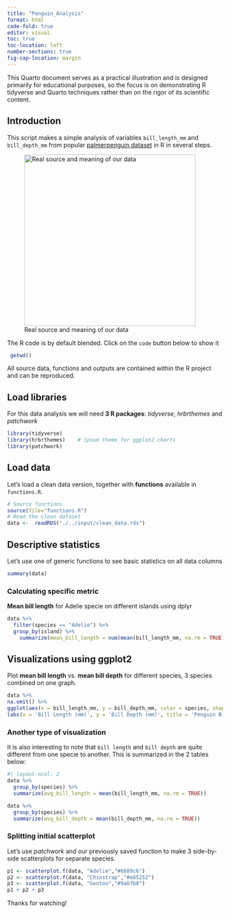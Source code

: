 ```yaml
---
title: "Penguin_Analysis"
format: html
code-fold: true
editor: visual
toc: true
toc-location: left
number-sections: true
fig-cap-location: margin
---
```


::: {.callout-note collapse="true"}
This Quarto document serves as a practical illustration and is designed primarily for educational purposes, so the focus is on demonstrating R tidyverse and Quarto techniques rather than on the rigor of its scientific content.
:::

## Introduction

This script makes a simple analysis of variables `bill_length_mm` and `bill_depth_mm` from popular [palmerpenguin dataset](https://allisonhorst.github.io/palmerpenguins/) in R in several steps.

![Real source and meaning of our data](assets/culmen_depth.png){width="400"}

::: callout-tip
The R code is by default blended. Click on the `code` button below to show it
:::

```r
 getwd()
```

All source data, functions and outputs are contained within the R project and can be reproduced.

## Load libraries

For this data analysis we will need **3 R packages**: *tidyverse*, *hrbrthemes* and *patchwork*

```r
library(tidyverse) 
library(hrbrthemes)    # ipsum theme for ggplot2 charts
library(patchwork)
```

## Load data

Let’s load a clean data version, together with **functions** available in `functions.R`.

```r
# Source functions
source(file="functions.R")
# Read the clean dataset
data <-  readRDS("./../input/clean_data.rds")
```

## Descriptive statistics

Let's use one of generic functions to see basic statistics on all data columns

```r
summary(data)
```

### Calculating specific metric

**Mean bill length** for Adelie specie on different islands using dplyr

```r
data %>%
  filter(species == "Adelie") %>%
  group_by(island) %>%
    summarize(mean_bill_length = num(mean(bill_length_mm, na.rm = TRUE), digits= 2))
```

## Visualizations using ggplot2

Plot **mean bill length** vs. **mean bill depth** for different species, 3 species combined on one graph.

```r
data %>% 
na.omit() %>%  
ggplot(aes(x = bill_length_mm, y = bill_depth_mm, color = species, shape = species)) +     geom_point() +     
labs(x = 'Bill Length (mm)', y = 'Bill Depth (mm)', title = 'Penguin Bill Dimensions') +     scale_shape_manual(values = c("Adelie" = 16, "Chinstrap" = 17, "Gentoo" = 18))
```

### Another type of visualization

It is also interesting to note that `bill length` and `bill depth` are quite different from one specie to another. This is summarized in the 2 tables below:

```r
#| layout-ncol: 2
data %>% 
  group_by(species) %>% 
  summarize(avg_bill_length = mean(bill_length_mm, na.rm = TRUE))

data %>% 
  group_by(species) %>% 
  summarize(avg_bill_depth = mean(bill_depth_mm, na.rm = TRUE))
```

### Splitting initial scatterplot

Let's use *patchwork* and our previously saved function to make 3 side-by-side scatterplots for separate species.

```r

p1 <- scatterplot.f(data, "Adelie","#6689c6")
p2 <- scatterplot.f(data, "Chinstrap","#e85252")
p3 <- scatterplot.f(data, "Gentoo","#9a6fb0")
p1 + p2 + p3
```

Thanks for watching!
